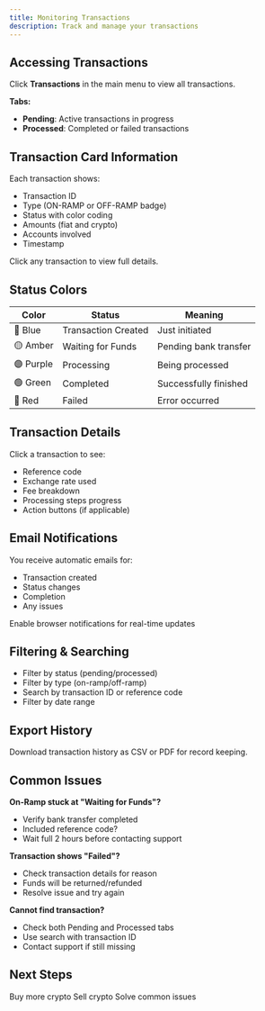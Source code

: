 ```yaml
---
title: Monitoring Transactions
description: Track and manage your transactions
---
```


## Accessing Transactions

Click **Transactions** in the main menu to view all transactions.

**Tabs:**
- **Pending**: Active transactions in progress
- **Processed**: Completed or failed transactions

## Transaction Card Information

Each transaction shows:
- Transaction ID
- Type (ON-RAMP or OFF-RAMP badge)
- Status with color coding
- Amounts (fiat and crypto)
- Accounts involved
- Timestamp

Click any transaction to view full details.

## Status Colors

| Color | Status | Meaning |
|-------|--------|---------|
| 🔵 Blue | Transaction Created | Just initiated |
| 🟡 Amber | Waiting for Funds | Pending bank transfer |
| 🟣 Purple | Processing | Being processed |
| 🟢 Green | Completed | Successfully finished |
| 🔴 Red | Failed | Error occurred |

## Transaction Details

Click a transaction to see:
- Reference code
- Exchange rate used
- Fee breakdown
- Processing steps progress
- Action buttons (if applicable)

## Email Notifications

You receive automatic emails for:
- Transaction created
- Status changes
- Completion
- Any issues

<Tip>
  Enable browser notifications for real-time updates
</Tip>

## Filtering & Searching

- Filter by status (pending/processed)
- Filter by type (on-ramp/off-ramp)
- Search by transaction ID or reference code
- Filter by date range

## Export History

Download transaction history as CSV or PDF for record keeping.

## Common Issues

**On-Ramp stuck at "Waiting for Funds"?**
- Verify bank transfer completed
- Included reference code?
- Wait full 2 hours before contacting support

**Transaction shows "Failed"?**
- Check transaction details for reason
- Funds will be returned/refunded
- Resolve issue and try again

**Cannot find transaction?**
- Check both Pending and Processed tabs
- Use search with transaction ID
- Contact support if still missing

## Next Steps

<CardGroup cols={3}>
  <Card title="Create On-Ramp" icon="arrow-up" href="/guides/payments/transactions/on-ramp">
    Buy more crypto
  </Card>
  <Card title="Create Off-Ramp" icon="arrow-down" href="/guides/payments/transactions/off-ramp">
    Sell crypto
  </Card>
  <Card title="Troubleshooting" icon="wrench" href="/guides/payments/troubleshooting">
    Solve common issues
  </Card>
</CardGroup>
